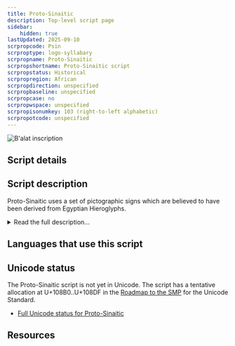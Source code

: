 ```yaml
---
title: Proto-Sinaitic
description: Top-level script page
sidebar:
    hidden: true
lastUpdated: 2025-09-10
scrpropcode: Psin
scrproptype: logo-syllabary
scrpropname: Proto-Sinaitic
scrpropshortname: Proto-Sinaitic script
scrpropstatus: Historical
scrpropregion: African
scrpropdirection: unspecified
scrpropbaseline: unspecified
scrpropcase: no
scrpropwspace: unspecified
scrpropisonumkey: 103 (right-to-left alphabetic)
scrpropotcode: unspecified
---
```



![](../images/psin-sample.jpg "B'alat inscription")

## Script details

<ScriptDetails />

## Script description

Proto-Sinaitic uses a set of pictographic signs which are believed to have been derived from Egyptian Hieroglyphs.

<details>
<summary>Read the full description...</summary>The earliest inscriptions date from between the 16th and 19th centuries BC. The script is a consonantal alphabet, and it is considered to be the first attested independent writing system of this type.
</details>

## Languages that use this script

<WsList script='Psin' wsMax='5' />

## Unicode status

The Proto-Sinaitic script is not yet in Unicode. The script has a tentative allocation at U+108B0..U+108DF in the [Roadmap to the SMP](http://www.unicode.org/roadmaps/smp/) for the Unicode Standard.

- [Full Unicode status for Proto-Sinaitic](/scrlang/unicode/psin-unicode)



## Resources

<ScriptResources detailSummary='seemore' />

